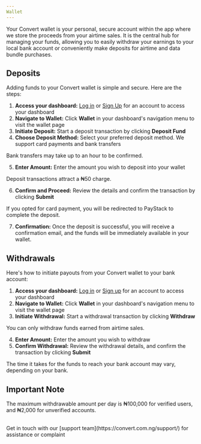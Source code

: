 ```yaml
---
Wallet
---
```


Your Convert wallet is your personal, secure account within the app where we store the proceeds from your airtime sales.  It is the central hub for managing your funds, allowing you to easily withdraw your earnings to your local bank account or conveniently make deposits for airtime and data bundle purchases.


## Deposits
Adding funds to your Convert wallet is simple and secure. Here are the steps:

1. **Access your dashboard:** [Log in](https://convert.com.ng/login) or [Sign Up](https://convert.com.ng/signup) for an account to access your dashboard
2. **Navigate to Wallet:** Click **Wallet** in your dashboard's navigation menu to visit the wallet page
3. **Initiate Deposit:** Start a deposit transaction by clicking **Deposit Fund**
4. **Choose Deposit Method:** Select your preferred deposit method. We support card payments and bank transfers

<Info>
Bank transfers may take up to an hour to be confirmed.
</Info>

5. **Enter Amount:** Enter the amount you wish to deposit into your wallet
<Info>
Deposit transactions attract a ₦50 charge.
</Info>

6. **Confirm and Proceed:** Review the details and confirm the transaction by clicking **Submit** 

<Tip>
If you opted for card payment, you will be redirected to PayStack to complete the deposit.
</Tip>

7. **Confirmation:** Once the deposit is successful, you will receive a confirmation email, and the funds will be immediately available in your wallet.



## Withdrawals
Here's how to initiate payouts from your Convert wallet to your bank account:

1. **Access your dashboard:** [Log in]() or [Sign up]() for an account to access your dashboard
2. **Navigate to Wallet:** Click **Wallet** in your dashboard's navigation menu to visit the wallet page
3. **Initiate Withdrawal:** Start a withdrawal transaction by clicking **Withdraw**
<Info>
You can only withdraw funds earned from airtime sales.
</Info>

4. **Enter Amount:** Enter the amount you wish to withdraw
5. **Confirm Withdrawal:** Review the withdrawal details, and confirm the transaction by clicking **Submit**

<Tip>
The time it takes for the funds to reach your bank account may vary, depending on your bank.
</Tip>


## Important Note
The maximum withdrawable amount per day is ₦100,000 for verified users, and ₦2,000 for unverified accounts.
<br></br>

<Tip>
Get in touch with our [support team](https://convert.com.ng/support/) for assistance or complaint
</Tip>

